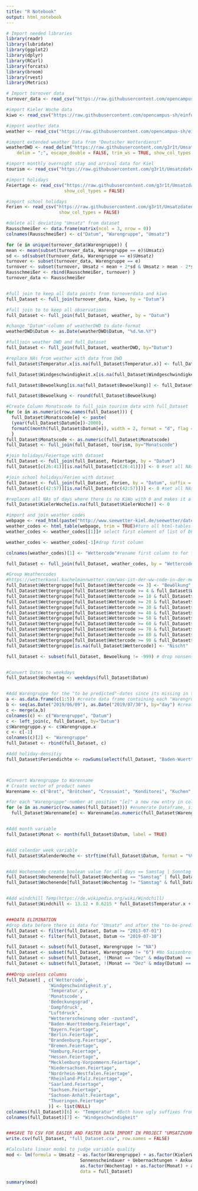 ```yaml
---
title: "R Notebook"
output: html_notebook
---
```


```r
# Import needed libraries
library(readr)
library(lubridate)
library(ggplot2)
library(dplyr)
library(RCurl)
library(forcats)
library(broom)
library(rvest)
library(Metrics)

# Import turnover data
turnover_data <- read_csv("https://raw.githubusercontent.com/opencampus-sh/einfuehrung-in-data-science-und-ml/main/umsatzdaten_gekuerzt.csv", show_col_types = FALSE)

#import Kieler Woche data
kiwo <- read_csv("https://raw.githubusercontent.com/opencampus-sh/einfuehrung-in-data-science-und-ml/main/kiwo.csv", show_col_types = FALSE)

#import weather data
weather <- read_csv("https://raw.githubusercontent.com/opencampus-sh/einfuehrung-in-data-science-und-ml/main/wetter.csv", show_col_types = FALSE)

#import extended weather Data from "Deutscher Wetterdienst"
weatherDWD <- read_delim("https://raw.githubusercontent.com/g3r1t/Umsatzdaten_Dump/main/Klimadaten-DWD-20130701-20191231.csv", 
    delim = ";", escape_double = FALSE, trim_ws = TRUE, show_col_types = FALSE)

#import monthly overnight stay and arrival data for Kiel
tourism <- read_csv("https://raw.githubusercontent.com/g3r1t/Umsatzdaten_Dump/main/Ankuenfte%20und%20Uebernachtungen.csv", show_col_types = FALSE)

#import holidays
Feiertage <- read_csv("https://raw.githubusercontent.com/g3r1t/Umsatzdaten_Dump/main/Feiertage.csv", 
                      show_col_types = FALSE)

#import school holidays
Ferien <- read_csv("https://raw.githubusercontent.com/g3r1t/Umsatzdaten_Dump/main/Ferien.csv", 
                    show_col_types = FALSE)

#delete all deviating "Umsatz" from dataset
Rausschmeißer <- data.frame(matrix(ncol = 3, nrow = 0))
colnames(Rausschmeißer) <- c("Datum", "Warengruppe", "Umsatz")

for (e in unique(turnover_data$Warengruppe)) {
mean <- mean(subset(turnover_data, Warengruppe == e)$Umsatz)
sd <- sd(subset(turnover_data, Warengruppe == e)$Umsatz)
turnover <- subset(turnover_data, Warengruppe == e)
turnover <- subset(turnover, Umsatz < mean + 2*sd & Umsatz > mean - 2*sd)
Rausschmeißer <- rbind(Rausschmeißer, turnover) }
turnover_data <- Rausschmeißer


#full join to keep all data points from turnoverdata and kiwo
full_Dataset <- full_join(turnover_data, kiwo, by = "Datum")

#full join to to keep all observations
full_Dataset <- full_join(full_Dataset, weather, by = "Datum")

#change "Datum"-column of weatherDWD to date-format
weatherDWD$Datum <- as.Date(weatherDWD$Datum, "%d.%m.%Y")

#fulljoin weather DWD and full_Dataset
full_Dataset <- full_join(full_Dataset, weatherDWD, by="Datum")

#replace NAs from weather with data from DWD
full_Dataset$Temperatur.x[is.na(full_Dataset$Temperatur.x)] <- full_Dataset$Temperatur.y[is.na(full_Dataset$Temperatur.x)]

full_Dataset$Windgeschwindigkeit.x[is.na(full_Dataset$Windgeschwindigkeit.x)] <- full_Dataset$Windgeschwindigkeit.y[is.na(full_Dataset$Windgeschwindigkeit.x)]

full_Dataset$Bewoelkung[is.na(full_Dataset$Bewoelkung)] <- full_Dataset$Bedeckungsgrad[is.na(full_Dataset$Bewoelkung)]

full_Dataset$Bewoelkung <- round(full_Dataset$Bewoelkung)

#Create Column Monatscode to full_join tourism data with full_Dataset
for (e in as.numeric(row.names(full_Dataset))) {
  full_Dataset$Monatscode[e] <- paste(
  (year(full_Dataset$Datum[e])-2000),
  formatC(month(full_Dataset$Datum[e]), width = 2, format = "d", flag = "0"), sep = "")
  }
full_Dataset$Monatscode <- as.numeric(full_Dataset$Monatscode)
full_Dataset <- full_join(full_Dataset, tourism, by="Monatscode")

#join holidays/Feiertage with dataset
full_Dataset <- full_join(full_Dataset, Feiertage, by = "Datum")
full_Dataset[c(26:41)][is.na(full_Dataset[c(26:41)])] <- 0 #set all NAs to zero for boolean variable

#join school holidays/Ferien with dataset
full_Dataset <- full_join(full_Dataset, Ferien, by = "Datum", suffix = c(".Feiertage", ".Ferien"))
full_Dataset[c(42:57)][is.na(full_Dataset[c(42:57)])] <- 0 #set all NAs to zero for boolean variable

#replaces all NAs of days where there is no KiWo with 0 and makes it a categorical boolean variable
full_Dataset$KielerWoche[is.na(full_Dataset$KielerWoche)] <- 0
```


```r
#import and join weather codes
webpage <- read_html(paste("http://www.seewetter-kiel.de/seewetter/daten_symbole.htm")) #read html page
weather_codes <- html_table(webpage, trim = TRUE)#turn all html-tables into a list of table-DFs
weather_codes <- weather_codes[[1]]# select first element of list of DFs

weather_codes <- weather_codes[-1]#drop first column

colnames(weather_codes)[1] <- "Wettercode"#rename first column to for full_join with full_Dataset

full_Dataset <- full_join(full_Dataset, weather_codes, by = "Wettercode")

#Group Weathercodes
#https://wetterkanal.kachelmannwetter.com/was-ist-der-ww-code-in-der-meteorologie/  
full_Dataset$Wettergruppe[full_Dataset$Wettercode <= 3] <- "Bewölkung"
full_Dataset$Wettergruppe[full_Dataset$Wettercode >= 4 & full_Dataset$Wettercode <= 9] <- "Dunst, Rauch, Staub oder Sand"
full_Dataset$Wettergruppe[full_Dataset$Wettercode >= 10 & full_Dataset$Wettercode <= 19] <- "Trockenereignisse"
full_Dataset$Wettergruppe[full_Dataset$Wettercode >= 20 & full_Dataset$Wettercode <= 29] <- "Ereignisse der letzten Stunde, aber nicht zur Beobachtungszeit"
full_Dataset$Wettergruppe[full_Dataset$Wettercode >= 30 & full_Dataset$Wettercode <= 39] <- "Staubsturm, Sandsturm, Schneefegen oder -treiben"
full_Dataset$Wettergruppe[full_Dataset$Wettercode >= 40 & full_Dataset$Wettercode <= 49] <- "Nebel oder Eisnebel"
full_Dataset$Wettergruppe[full_Dataset$Wettercode >= 50 & full_Dataset$Wettercode <= 59] <- "Sprühregen"
full_Dataset$Wettergruppe[full_Dataset$Wettercode >= 60 & full_Dataset$Wettercode <= 69] <- "Regen"
full_Dataset$Wettergruppe[full_Dataset$Wettercode >= 70 & full_Dataset$Wettercode <= 79] <- "Schnee"
full_Dataset$Wettergruppe[full_Dataset$Wettercode >= 80 & full_Dataset$Wettercode <= 89] <- "Schauer"
full_Dataset$Wettergruppe[full_Dataset$Wettercode >= 90 & full_Dataset$Wettercode <= 99] <- "Gewitter"
full_Dataset$Wettergruppe[is.na(full_Dataset$Wettercode)] <- "Nischt"

full_Dataset <- subset(full_Dataset, Bewoelkung != -999) # drop nonsensical data


#Convert Dates to weekdays
full_Dataset$Wochentag <- weekdays(full_Dataset$Datum)


#Add Warengruppe for the "to be predicted"-dates since its missing in turnover-data
a <- as.data.frame(c(1:5)) #create data frame containing each "Warengruppe"-number
b <- seq(as.Date("2019/06/09"), as.Date("2019/07/30"), by="day") #create data frame of "to-be-predicted" time period
c <- merge(a,b)
colnames(c) <- c("Warengruppe", "Datum")
c <- left_join(c, full_Dataset, by="Datum")
c$Warengruppe.y <- c$Warengruppe.x
c <- c[-1]
colnames(c)[2] <- "Warengruppe"
full_Dataset <- rbind(full_Dataset, c)

#Add holiday-densitiy
full_Dataset$Feriendichte <- rowSums(select(full_Dataset, "Baden-Wuerttemberg.Ferien":"Thueringen.Ferien"))



#Convert Warengruppe to Warenname
# Create vector of product names
Warenname <- c("Brot", "Brötchen", "Crossaint", "Konditorei", "Kuchen", "Saisonbrot")

#for each "Warengruppe"-number at position "[e]" a new row entry in column "Warenname" is created. This works bcs the index of the "Warengruppenname" in the vector corresponds with the number of "Warengruppe".
for (e in as.numeric(row.names(full_Dataset))) #enumerate Dataframe, since row.names returns a string
  full_Dataset$Warenname[e] <- Warenname[as.numeric(full_Dataset$Warengruppe[e])]


#Add month variable
full_Dataset$Monat <- month(full_Dataset$Datum, label = TRUE)


#Add calendar week variable
full_Dataset$KalenderWoche <- strftime(full_Dataset$Datum, format = "%V")


#Add Wochenende create boolean value for all days == Samstag | Sonntag and for all day != Samstag & Sonntag
full_Dataset$Wochenende[full_Dataset$Wochentag == "Samstag" | full_Dataset$Wochentag == "Sonntag"] <- 1
full_Dataset$Wochenende[full_Dataset$Wochentag != "Samstag" & full_Dataset$Wochentag != "Sonntag"] <- 0


#Add windchill Temp(https://de.wikipedia.org/wiki/Windchill)
full_Dataset$Windchill <- 13.12 + 0.6215 * full_Dataset$Temperatur.x + (0.3965 * full_Dataset$Temperatur.x - 11.37) * ((full_Dataset$Windgeschwindigkeit.x*3600)/1000)**0.16


###DATA ELIMINATION
#drop data before there is data for "Umsatz" and after the "to-be-predicted time period
full_Dataset <- filter(full_Dataset, Datum >= "2013-07-01")
full_Dataset <- filter(full_Dataset, Datum <= "2019-07-30")

full_Dataset <- subset(full_Dataset, Warengruppe != "NA")
full_Dataset <- subset(full_Dataset, Warengruppe != "6") #No Saisonbrot in the predicted period
full_Dataset <- subset(full_Dataset, !(Monat == "Dez" & mday(Datum) == 31)) #Silvester fliegt aber mal sowas von raus
full_Dataset <- subset(full_Dataset, !(Monat == "Dez" & mday(Datum) == 24)) #und Weihnachten erst recht.... Ostern?
  
###Drop useless columns
full_Dataset[ , c('Wettercode',
                'Windgeschwindigkeit.y',
                'Temperatur.y',
                'Monatscode',
                'Bedeckungsgrad', 
                'Dampfdruck',
                "Luftdruck",
                "Wettererscheinung oder -zustand",
                "Baden-Wuerttemberg.Feiertage",
                "Bayern.Feiertage",
                "Berlin.Feiertage",
                "Brandenburg.Feiertage",
                "Bremen.Feiertage",
                "Hamburg.Feiertage",
                "Hessen.Feiertage",
                "Mecklenburg-Vorpommern.Feiertage",
                "Niedersachsen.Feiertage",
                "Nordrhein-Westfalen.Feiertage",
                "Rheinland-Pfalz.Feiertage",
                "Saarland.Feiertage",
                "Sachsen.Feiertage",
                "Sachsen-Anhalt.Feiertage",
                "Thueringen.Feiertage"
                )] <- list(NULL)
colnames(full_Dataset)[6] <- "Temperatur" #Both have ugly suffixes from joining the 2 different weather datasets before
colnames(full_Dataset)[7] <- "Windgeschwindigkeit"


###SAVE TO CSV FOR EASIER AND FASTER DATA IMPORT IN PROJECT "UMSATZVORHERSAGE"
write.csv(full_Dataset, "full_Dataset.csv", row.names = FALSE)
```


```r
#Calculate linear model to judge variable quality
mod <- lm(formula = Umsatz ~ as.factor(Warengruppe) + as.factor(KielerWoche) + as.factor(Bewoelkung) +
                            Sonnenscheindauer + Uebernachtungen + Ankuenfte + Aufenthaltsdauer  + as.factor(Feriendichte)+
                            as.factor(Wochentag) + as.factor(Monat) + as.factor(KalenderWoche) + as.factor(Wochenende) + as.factor(Wettergruppe),
                            data = full_Dataset)

summary(mod)
```